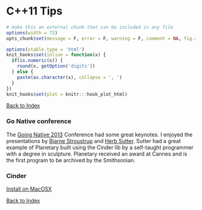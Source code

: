 C++11 Tips
========================================================
```r
# make this an external chunk that can be included in any file
options(width = 72)
opts_chunk$set(message = F, error = F, warning = F, comment = NA, fig.align = 'center', dpi = 100, tidy = F, cache.path = '.cache/', fig.path = 'figure/')

options(xtable.type = 'html')
knit_hooks$set(inline = function(x) {
  if(is.numeric(x)) {
    round(x, getOption('digits'))
  } else {
    paste(as.character(x), collapse = ', ')
  }
})
knit_hooks$set(plot = knitr:::hook_plot_html)
```
[Back to Index](../README.html)

### Go Native conference
The [Going Native 2013](http://channel9.msdn.com/Events/GoingNative/2013) Conference had some great keynotes. I enjoyed the presentations by [Bjarne Stroustrup](http://channel9.msdn.com/Events/GoingNative/2013/Opening-Keynote-Bjarne-Stroustrup) and [Herb Sutter](http://channel9.msdn.com/Events/GoingNative/2013/Keynote-Herb-Sutter-One-Cpp). Sutter had a great example of Planetary built using the Cinder lib by a self-taught programmer with a degree in sculpture. Planetary received an award at Cannes and is the first program to be archived by the Smithsonian.  

### Cinder

[Install on MacOSX](http://libcinder.org/docs/welcome/GitSetup.html)



[Back to Index](../README.html)
